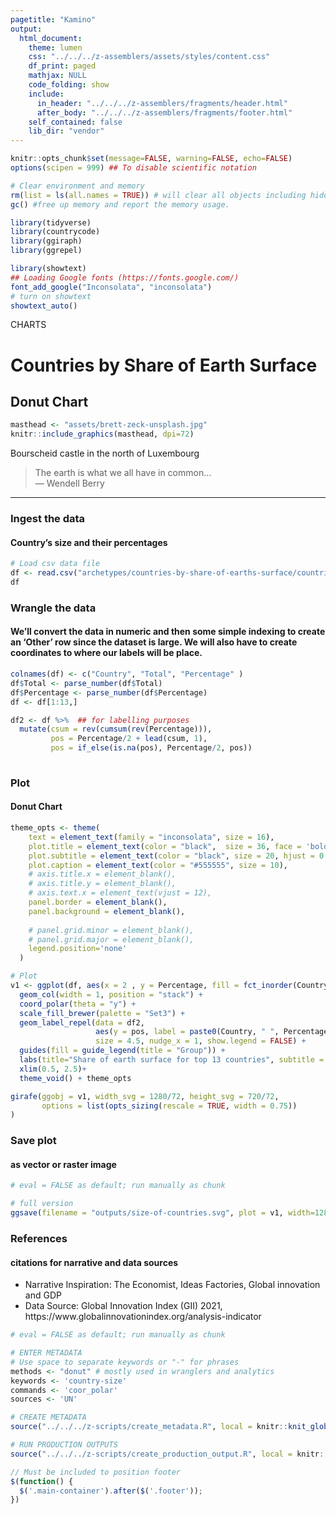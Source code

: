 ```yaml
---
pagetitle: "Kamino"
output: 
  html_document:
    theme: lumen
    css: "../../../z-assemblers/assets/styles/content.css"
    df_print: paged
    mathjax: NULL
    code_folding: show
    include:
      in_header: "../../../z-assemblers/fragments/header.html"
      after_body: "../../../z-assemblers/fragments/footer.html"
    self_contained: false
    lib_dir: "vendor"
---
```


```r

knitr::opts_chunk$set(message=FALSE, warning=FALSE, echo=FALSE)
options(scipen = 999) ## To disable scientific notation

# Clear environment and memory
rm(list = ls(all.names = TRUE)) # will clear all objects including hidden objects.
gc() #free up memory and report the memory usage.

library(tidyverse)
library(countrycode)
library(ggiraph)
library(ggrepel)

library(showtext)
## Loading Google fonts (https://fonts.google.com/)
font_add_google("Inconsolata", "inconsolata")
# turn on showtext
showtext_auto()

```

<div class="activity">
CHARTS  
</div>

# Countries by Share of Earth Surface
## Donut Chart

```r

masthead <- "assets/brett-zeck-unsplash.jpg"
knitr::include_graphics(masthead, dpi=72)

```

<div class="figure-text">Bourscheid castle in the north of Luxembourg</div>

> The earth is what we all have in common...\
--- Wendell Berry\

***


### Ingest the data
#### Country's size and their percentages 

```r

# Load csv data file
df <- read.csv("archetypes/countries-by-share-of-earths-surface/countries-by-share-of-earths-surface.csv", header = TRUE, stringsAsFactors = FALSE)
df


```


### Wrangle the data
#### We'll convert the data in numeric and then some simple indexing to create an 'Other' row since the dataset is large. We will also have to create coordinates to where our labels will be place.


```r

colnames(df) <- c("Country", "Total", "Percentage" )
df$Total <- parse_number(df$Total)
df$Percentage <- parse_number(df$Percentage)
df <- df[1:13,]

df2 <- df %>%  ## for labelling purposes
  mutate(csum = rev(cumsum(rev(Percentage))), 
         pos = Percentage/2 + lead(csum, 1),
         pos = if_else(is.na(pos), Percentage/2, pos))
  

```


### Plot
#### Donut Chart


```r

theme_opts <- theme(
    text = element_text(family = "inconsolata", size = 16), 
    plot.title = element_text(color = "black",  size = 36, face = 'bold', hjust = 0.5 ),
    plot.subtitle = element_text(color = "black", size = 20, hjust = 0.5, margin=margin(0,0,40,0)),
    plot.caption = element_text(color = "#555555", size = 10),
    # axis.title.x = element_blank(),
    # axis.title.y = element_blank(),
    # axis.text.x = element_text(vjust = 12),
    panel.border = element_blank(),
    panel.background = element_blank(),
    
    # panel.grid.minor = element_blank(),
    # panel.grid.major = element_blank(),
    legend.position='none'
  )

# Plot
v1 <- ggplot(df, aes(x = 2 , y = Percentage, fill = fct_inorder(Country))) +
  geom_col(width = 1, position = "stack") +
  coord_polar(theta = "y") +
  scale_fill_brewer(palette = "Set3") +
  geom_label_repel(data = df2,
                   aes(y = pos, label = paste0(Country, " ", Percentage, "%")),
                   size = 4.5, nudge_x = 1, show.legend = FALSE) +
  guides(fill = guide_legend(title = "Group")) +
  labs(title="Share of earth surface for top 13 countries", subtitle = "Percentage relative to global share")+
  xlim(0.5, 2.5)+
  theme_void() + theme_opts

girafe(ggobj = v1, width_svg = 1280/72, height_svg = 720/72,
       options = list(opts_sizing(rescale = TRUE, width = 0.75))
)

```



### Save plot
#### as vector or raster image


```r

# eval = FALSE as default; run manually as chunk

# full version
ggsave(filename = "outputs/size-of-countries.svg", plot = v1, width=1280/72, height=720/72)


```


### References
#### citations for narrative and data sources

* Narrative Inspiration: The Economist, Ideas Factories, Global innovation and GDP
* Data Source: Global Innovation Index (GII) 2021, https://www.globalinnovationindex.org/analysis-indicator


```r

# eval = FALSE as default; run manually as chunk

# ENTER METADATA
# Use space to separate keywords or "-" for phrases
methods <- "donut" # mostly used in wranglers and analytics
keywords <- 'country-size'
commands <- 'coor_polar'
sources <- 'UN'

# CREATE METADATA
source("../../../z-scripts/create_metadata.R", local = knitr::knit_global())

# RUN PRODUCTION OUTPUTS
source("../../../z-scripts/create_production_output.R", local = knitr::knit_global())


```



```js

// Must be included to position footer
$(function() {
  $('.main-container').after($('.footer'));
})

```

